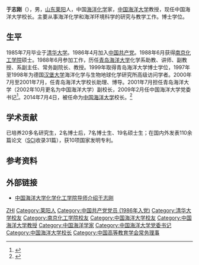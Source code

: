 {{Otheruses|于志刚}}
{{Infobox Officeholder
|name=于志刚
|honorific-suffix=
|image=
|imagesize=
|smallimage=
|caption=
|office=
|term_start=
|office1=
|term_start1=
|1blankname1=
|1namedata1=
|office2={{Flagicon|PRC}} [[中国海洋大学|中国海洋大学]]校长
|term_start2=2014年7月
|predecessor2=[[吴德星|吴德星]]
|1blankname2=书记
|1namedata2=[[孙也刚|孙也刚]]{{to}}[[鞠传进|鞠传进]]
|birth_date={{Birth year and age|1962|10}}
|death_date=
|death_place=
|nationality={{PRC}}
|native place = [[山东省|山东]][[莱阳市|莱阳]]
|party={{CPC}}
|relations=
|occupation=[[政治家|政治家]]
|footnotes=
}}
{{Infobox Political EPW
|educate=
*[[清华大学|清华大学]]化工系学士
*[[南京化工学院|南京化工学院]]应用化学系硕士
*[[中国海洋大学|中国海洋大学]]海洋化学系博士
}}
{{noteTA
|1=zh:于;zh-hant:于;zh-hans:于;
}}
'''于志刚'''（{{bd|1962年|10月|}}），男，[[山东|山东]][[莱阳|莱阳]]人，中国[[海洋化学|海洋化学]]家，[[中国海洋大学|中国海洋大学]]教授，现任中国海洋大学校长。主要从事海洋化学和海洋环境科学的研究与教学工作。博士学位。

== 生平 ==
1985年7月毕业于[[清华大学|清华大学]]。1986年4月加入[[中国共产党|中国共产党]]。1988年6月获得[[南京化工学院|南京化工学院]]硕士。1988年6月参加工作，历任[[青岛海洋大学|青岛海洋大学]]化学系助教、讲师、副教授、系副主任、常务副院长、教授。1999年取得青岛海洋大学博士学位，1997年至1998年为德国[[汉堡大学|汉堡大学]]海洋化学与生物地球化学研究所高级访问学者。2000年7月至2001年7月，任青岛海洋大学校长助理、博导。2001年7月担任青岛海洋大学（2002年10月更名为中国海洋大学）副校长，2009年2月任中国海洋大学党委书记<ref>{{cite web |url=http://news.ouc.edu.cn/news/focus/20090225/20090225.htm |language= |title=于志刚担任中国海洋大学党委书记 |publisher=中国海洋大学 |date=2009年2月 |accessdate= |archive-date=2016-03-04 |archive-url=https://web.archive.org/web/20160304221706/http://news.ouc.edu.cn/news/focus/20090225/20090225.htm }}</ref>。2014年7月4日，被任命为[[中国海洋大学|中国海洋大学]]校长。<ref >{{cite web |url=http://politics.gmw.cn/2014-07/06/content_11852931.htm |language= |title=于志刚任中国海洋大学校长 |publisher=光明日报 |date=2014-07-06 |accessdate= |archive-date=2015-09-19 |archive-url=https://web.archive.org/web/20150919110753/http://politics.gmw.cn/2014-07/06/content_11852931.htm |dead-url=no }}</ref>

== 学术贡献 ==
已培养20多名研究生，2名博士后，7名博士生、19名硕士生；在国内外发表110余篇论文（[[SCI|SCI]]收录31篇），获10项国家发明专利。

== 参考资料 ==
{{reflist}}

== 外部链接 ==
* [http://www.cnedu.cn/new/201212/wt2012120511570467830916.shtml 中国海洋大学化学化工学院导师介绍于志刚]{{Wayback|url=http://www.cnedu.cn/new/201212/wt2012120511570467830916.shtml |date=20190221191231 }}

{{start box}}
{{s-edu}}
{{s-before|[[吴德星|吴德星]]}}
{{s-title|[[中国海洋大学|中国海洋大学]]校长|2014年7月－至今}}
{{s-inc}}
{{end box}}

{{Navboxes
| title  = 于志刚在[[中国高等教育学会|中国高等教育学会]]的职务
| list1  =
{{中国高等教育学会第六届理事会}}
}}

{{Authority control}}
{{DEFAULTSORT:YU于}}
[[Category:于姓|ZHI]]
[[Category:莱阳人|Category:莱阳人]]
[[Category:中国共产党党员_(1986年入党)|Category:中国共产党党员 (1986年入党)]]
[[Category:清华大学校友|Category:清华大学校友]]
[[Category:南京化工学院校友|Category:南京化工学院校友]]
[[Category:中国海洋大学校友|Category:中国海洋大学校友]]
[[Category:中国海洋大学教授|Category:中国海洋大学教授]]
[[Category:中国海洋学家|Category:中国海洋学家]]
[[Category:中国海洋大学党委书记|Category:中国海洋大学党委书记]]
[[Category:中国海洋大学校长|Category:中国海洋大学校长]]
[[Category:中国高等教育学会常务理事|Category:中国高等教育学会常务理事]]